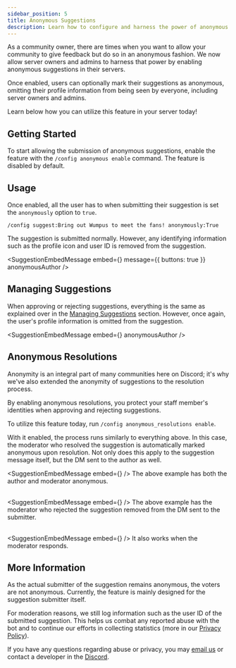 ```yaml
---
sidebar_position: 5
title: Anonymous Suggestions
description: Learn how to configure and harness the power of anonymous suggestions in your community.
---
```


As a community owner, there are times when you want to allow your community to give feedback but do so in an anonymous fashion. We now allow server owners and admins to harness that power by enabling anonymous suggestions in their servers.

Once enabled, users can optionally mark their suggestions as anonymous, omitting their profile information from being seen by everyone, including server owners and admins.

Learn below how you can utilize this feature in your server today!

## Getting Started

To start allowing the submission of anonymous suggestions, enable the feature with the `/config anonymous enable` command. The feature is disabled by default.

<SuggestionSlashReply command="/config anonymous enable" message="I have enabled anonymous suggestions for this guild." />

## Usage

Once enabled, all the user has to when submitting their suggestion is set the `anonymously` option to `true`.

```
/config suggest:Bring out Wumpus to meet the fans! anonymously:True
```

The suggestion is submitted normally. However, any identifying information such as the profile icon and user ID is removed from the suggestion.

<SuggestionEmbedMessage
  embed={<PendingSuggestion anonymousAuthor />}
  message={{
    buttons: true
  }}
  anonymousAuthor
/>

## Managing Suggestions

When approving or rejecting suggestions, everything is the same as explained over in the [Managing Suggestions](/managing-suggestions.mdx) section. However, once again, the user's profile information is omitted from the suggestion.

<SuggestionEmbedMessage
  embed={<SuggestionStatusEmbed status="approved" anonymousAuthor />}
  anonymousAuthor
/>

## Anonymous Resolutions
Anonymity is an integral part of many communities here on Discord; it's why we've also extended the anonymity of suggestions to the resolution process.

By enabling anonymous resolutions, you protect your staff member's identities when approving and rejecting suggestions.

To utilize this feature today, run `/config anonymous_resolutions enable`.

<SuggestionSlashReply command="/config anonymous_resolutions enable" message="All further suggestions will not show the moderator who resolved them." />

With it enabled, the process runs similarly to everything above. In this case, the moderator who resolved the suggestion is automatically marked anonymous upon resolution. Not only does this apply to the suggestion message itself, but the DM sent to the author as well.

<SuggestionEmbedMessage
  embed={<SuggestionStatusEmbed status="rejected" anonymousModerator anonymousAuthor response />}
/>
The above example has both the author and moderator anonymous.
<br/> <br/>

<SuggestionEmbedMessage
  embed={<SuggestionConfirmation status="rejected" anonymousModerator />}
/>
The above example has the moderator who rejected the suggestion removed from the DM sent to the submitter.
<br/> <br/>

<SuggestionEmbedMessage
  embed={<SuggestionConfirmation status="rejected" anonymousModerator response />}
/>
It also works when the moderator responds.

## More Information

As the actual submitter of the suggestion remains anonymous, the voters are not anonymous. Currently, the feature is mainly designed for the suggestion submitter itself.

For moderation reasons, we still log information such as the user ID of the submitted suggestion. This helps us combat any reported abuse with the bot and to continue our efforts in collecting statistics (more in our [Privacy Policy](https://suggestions.gg/privacy)).

If you have any questions regarding abuse or privacy, you may [email us](mailto:hello@suggestions.gg) or contact a developer in the [Discord](https://suggestions.bot/discord).

